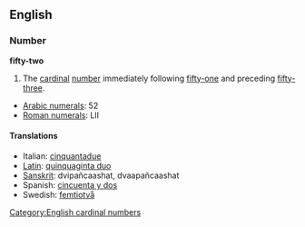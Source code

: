 ==English==
=== Number ===
'''fifty-two'''

#The [[cardinal]] [[number]] immediately following [[fifty-one]] and preceding [[fifty-three]].

*[[w:Arabic Numerals|Arabic numerals]]: 52
*[[w:Roman numerals|Roman numerals]]: LII
 
====Translations====
*Italian: [[cinquantadue]]
*[[Latin]]: [[quinquaginta duo]]
*[[Sanskrit]]: dvipañcaashat, dvaapañcaashat
*Spanish: [[cincuenta y dos]]
*Swedish: [[femtiotvå]]

[[Category:English cardinal numbers]]